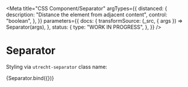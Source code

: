 <!--
@license EUPL-1.2
Copyright (c) 2021 Robbert Broersma
-->


<Meta
  title="CSS Component/Separator"
  argTypes={{
    distanced: {
      description: "Distance the element from adjacent content",
      control: "boolean",
    },
  }}
  parameters={{
    docs: {
      transformSource: (_src, { args }) => Separator(args),
    },
    status: {
      type: "WORK IN PROGRESS",
    },
  }}
/>

# Separator

Styling via `utrecht-separator` class name:

<Canvas>
  <Story
    name="Separator"
    args={{
      ...defaultArgs,
      distanced: true,
    }}
  >
    {Separator.bind({})}
  </Story>
</Canvas>

<ArgsTable story="Separator" />
